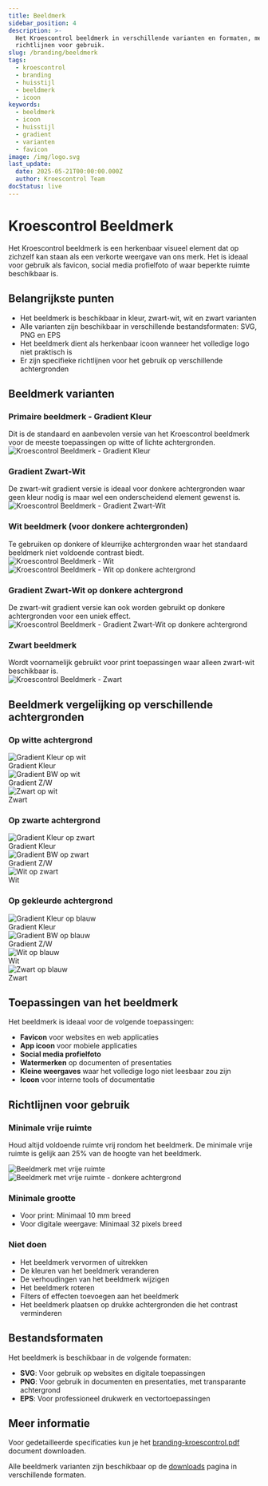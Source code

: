 ```yaml
---
title: Beeldmerk
sidebar_position: 4
description: >-
  Het Kroescontrol beeldmerk in verschillende varianten en formaten, met
  richtlijnen voor gebruik.
slug: /branding/beeldmerk
tags:
  - kroescontrol
  - branding
  - huisstijl
  - beeldmerk
  - icoon
keywords:
  - beeldmerk
  - icoon
  - huisstijl
  - gradient
  - varianten
  - favicon
image: /img/logo.svg
last_update:
  date: 2025-05-21T00:00:00.000Z
  author: Kroescontrol Team
docStatus: live
---
```


# Kroescontrol Beeldmerk

Het Kroescontrol beeldmerk is een herkenbaar visueel element dat op zichzelf kan staan als een verkorte weergave van ons merk. Het is ideaal voor gebruik als favicon, social media profielfoto of waar beperkte ruimte beschikbaar is.

## Belangrijkste punten

- Het beeldmerk is beschikbaar in kleur, zwart-wit, wit en zwart varianten
- Alle varianten zijn beschikbaar in verschillende bestandsformaten: SVG, PNG en EPS
- Het beeldmerk dient als herkenbaar icoon wanneer het volledige logo niet praktisch is
- Er zijn specifieke richtlijnen voor het gebruik op verschillende achtergronden

## Beeldmerk varianten

<div style={{display: 'flex', flexWrap: 'wrap', gap: '20px', marginBottom: '20px'}}>
  <div style={{flex: '1 1 250px', minWidth: '250px'}}>
    <h3>Primaire beeldmerk - Gradient Kleur</h3>
    <div style={{fontSize: '0.9em', textAlign: 'center', margin: '8px 0 0 0'}}>Dit is de standaard en aanbevolen versie van het Kroescontrol beeldmerk voor de meeste toepassingen op witte of lichte achtergronden.</div>
    <div style={{padding: '30px', backgroundColor: 'white', textAlign: 'center', borderRadius: '5px', border: '1px solid #eee', height: '120px', display: 'flex', alignItems: 'center', justifyContent: 'center'}}>
      <img src="/public/branding/beeldmerk/png/kc-beeldmerk-gradientkleur.png" alt="Kroescontrol Beeldmerk - Gradient Kleur" style={{maxWidth: '100px'}} />
    </div>
  </div>

  <div style={{flex: '1 1 250px', minWidth: '250px'}}>
    <h3>Gradient Zwart-Wit</h3>
    <span>De zwart-wit gradient versie is ideaal voor donkere achtergronden waar geen kleur nodig is maar wel een onderscheidend element gewenst is.</span>
    <div style={{padding: '30px', backgroundColor: 'rgb(51, 51, 51)', textAlign: 'center', borderRadius: '5px', height: '120px', display: 'flex', alignItems: 'center', justifyContent: 'center'}}>
      <img src="/public/branding/beeldmerk/png/kc-beeldmerk-gradientbw.png" alt="Kroescontrol Beeldmerk - Gradient Zwart-Wit" style={{maxWidth: '100px'}} />
    </div>
  </div>
</div>

<div style={{display: 'flex', flexWrap: 'wrap', gap: '20px', marginBottom: '20px'}}>
  <div style={{flex: '1 1 250px', minWidth: '250px'}}>
    <h3>Wit beeldmerk (voor donkere achtergronden)</h3>
    <div>Te gebruiken op donkere of kleurrijke achtergronden waar het standaard beeldmerk niet voldoende contrast biedt.</div>
    <div style={{display: 'flex', gap: '15px', marginBottom: '10px'}}>
      <div style={{padding: '30px', backgroundColor: '#0057B8', textAlign: 'center', flex: '1', borderRadius: '5px'}}>
        <img src="/public/branding/beeldmerk/png/kc-beeldmerk-wit.png" alt="Kroescontrol Beeldmerk - Wit" style={{maxWidth: '80px'}} />
      </div>
      <div style={{padding: '30px', backgroundColor: '#333', textAlign: 'center', flex: '1', borderRadius: '5px'}}>
        <img src="/public/branding/beeldmerk/png/kc-beeldmerk-wit.png" alt="Kroescontrol Beeldmerk - Wit op donkere achtergrond" style={{maxWidth: '80px'}} />
      </div>
    </div>
  </div>

  <div style={{flex: '1 1 250px', minWidth: '250px'}}>
    <h3>Gradient Zwart-Wit op donkere achtergrond</h3>
    <div>De zwart-wit gradient versie kan ook worden gebruikt op donkere achtergronden voor een uniek effect.</div>
    <div style={{padding: '30px', backgroundColor: '#222b5b', textAlign: 'center', borderRadius: '5px'}}>
      <img src="/public/branding/beeldmerk/png/kc-beeldmerk-gradientbw.png" alt="Kroescontrol Beeldmerk - Gradient Zwart-Wit op donkere achtergrond" style={{maxWidth: '80px'}} />
    </div>
  </div>
</div>

<div
  style={{
    display: 'flex',
    flexWrap: 'wrap',
    gap: '20px',
    marginBottom: '20px',
  }}
>
  <div style={{ flex: '1 1 250px', minWidth: '250px' }}>
    <h3>Zwart beeldmerk</h3>
    <span>
      Wordt voornamelijk gebruikt voor print toepassingen waar alleen zwart-wit
      beschikbaar is.
    </span>
    <div
      style={{
        padding: '30px',
        backgroundColor: 'white',
        textAlign: 'center',
        borderRadius: '5px',
        border: '1px solid #eee',
      }}
    >
      <img
        src='/public/branding/beeldmerk/png/kc-beeldmerk-zwart.png'
        alt='Kroescontrol Beeldmerk - Zwart'
        style={{ maxWidth: '80px' }}
      />
    </div>
  </div>
</div>

## Beeldmerk vergelijking op verschillende achtergronden

### Op witte achtergrond

<div style={{display: 'flex', flexWrap: 'wrap', gap: '15px', marginBottom: '30px'}}>
  <div style={{flex: '1 1 120px', minWidth: '120px', maxWidth: '150px'}}>
    <div style={{padding: '20px', backgroundColor: 'white', textAlign: 'center', borderRadius: '5px', border: '1px solid #eee', height: '80px', display: 'flex', alignItems: 'center', justifyContent: 'center'}}>
      <img src="/public/branding/beeldmerk/png/kc-beeldmerk-gradientkleur.png" alt="Gradient Kleur op wit" style={{maxWidth: '60px', width: '100%'}} />
    </div>
    <div style={{fontSize: '0.9em', textAlign: 'center', margin: '8px 0 0 0'}}>Gradient Kleur</div>
  </div>

<div style={{ flex: '1 1 120px', minWidth: '120px', maxWidth: '150px' }}>
  <div
    style={{
      padding: '20px',
      backgroundColor: 'white',
      textAlign: 'center',
      borderRadius: '5px',
      border: '1px solid #eee',
      height: '80px',
      display: 'flex',
      alignItems: 'center',
      justifyContent: 'center',
    }}
  >
    <img
      src='/public/branding/beeldmerk/png/kc-beeldmerk-gradientbw.png'
      alt='Gradient BW op wit'
      style={{ maxWidth: '60px', width: '100%' }}
    />
  </div>
  <div style={{ fontSize: '0.9em', textAlign: 'center', margin: '8px 0 0 0' }}>
    Gradient Z/W
  </div>
</div>

  <div style={{flex: '1 1 120px', minWidth: '120px', maxWidth: '150px'}}>
    <div style={{padding: '20px', backgroundColor: 'white', textAlign: 'center', borderRadius: '5px', border: '1px solid #eee', height: '80px', display: 'flex', alignItems: 'center', justifyContent: 'center'}}>
      <img src="/public/branding/beeldmerk/png/kc-beeldmerk-zwart.png" alt="Zwart op wit" style={{maxWidth: '60px', width: '100%'}} />
    </div>
    <div style={{fontSize: '0.9em', textAlign: 'center', margin: '8px 0 0 0'}}>Zwart</div>
  </div>
</div>

### Op zwarte achtergrond

<div style={{display: 'flex', flexWrap: 'wrap', gap: '15px', marginBottom: '30px'}}>
  <div style={{flex: '1 1 120px', minWidth: '120px', maxWidth: '150px'}}>
    <div style={{padding: '20px', backgroundColor: 'black', textAlign: 'center', borderRadius: '5px', height: '80px', display: 'flex', alignItems: 'center', justifyContent: 'center'}}>
      <img src="/public/branding/beeldmerk/png/kc-beeldmerk-gradientkleur.png" alt="Gradient Kleur op zwart" style={{maxWidth: '60px', width: '100%'}} />
    </div>
    <div style={{fontSize: '0.9em', textAlign: 'center', margin: '8px 0 0 0'}}>Gradient Kleur</div>
  </div>

<div style={{ flex: '1 1 120px', minWidth: '120px', maxWidth: '150px' }}>
  <div
    style={{
      padding: '20px',
      backgroundColor: 'black',
      textAlign: 'center',
      borderRadius: '5px',
      height: '80px',
      display: 'flex',
      alignItems: 'center',
      justifyContent: 'center',
    }}
  >
    <img
      src='/public/branding/beeldmerk/png/kc-beeldmerk-gradientbw.png'
      alt='Gradient BW op zwart'
      style={{ maxWidth: '60px', width: '100%' }}
    />
  </div>
  <div style={{ fontSize: '0.9em', textAlign: 'center', margin: '8px 0 0 0' }}>
    Gradient Z/W
  </div>
</div>

  <div style={{flex: '1 1 120px', minWidth: '120px', maxWidth: '150px'}}>
    <div style={{padding: '20px', backgroundColor: 'black', textAlign: 'center', borderRadius: '5px', height: '80px', display: 'flex', alignItems: 'center', justifyContent: 'center'}}>
      <img src="/public/branding/beeldmerk/png/kc-beeldmerk-wit.png" alt="Wit op zwart" style={{maxWidth: '60px', width: '100%'}} />
    </div>
    <div style={{fontSize: '0.9em', textAlign: 'center', margin: '8px 0 0 0', color: 'var(--ifm-font-color-base)'}}>Wit</div>
  </div>
</div>

### Op gekleurde achtergrond

<div style={{display: 'flex', flexWrap: 'wrap', gap: '15px', marginBottom: '30px'}}>
  <div style={{flex: '1 1 120px', minWidth: '120px', maxWidth: '150px'}}>
    <div style={{padding: '20px', backgroundColor: '#0057B8', textAlign: 'center', borderRadius: '5px', height: '80px', display: 'flex', alignItems: 'center', justifyContent: 'center'}}>
      <img src="/public/branding/beeldmerk/png/kc-beeldmerk-gradientkleur.png" alt="Gradient Kleur op blauw" style={{maxWidth: '60px', width: '100%'}} />
    </div>
    <div style={{fontSize: '0.9em', textAlign: 'center', margin: '8px 0 0 0'}}>Gradient Kleur</div>
  </div>

<div style={{ flex: '1 1 120px', minWidth: '120px', maxWidth: '150px' }}>
  <div
    style={{
      padding: '20px',
      backgroundColor: '#0057B8',
      textAlign: 'center',
      borderRadius: '5px',
      height: '80px',
      display: 'flex',
      alignItems: 'center',
      justifyContent: 'center',
    }}
  >
    <img
      src='/public/branding/beeldmerk/png/kc-beeldmerk-gradientbw.png'
      alt='Gradient BW op blauw'
      style={{ maxWidth: '60px', width: '100%' }}
    />
  </div>
  <div
    style={{
      fontSize: '0.9em',
      textAlign: 'center',
      margin: '8px 0 0 0',
      color: 'var(--ifm-font-color-base)',
    }}
  >
    Gradient Z/W
  </div>
</div>

<div style={{ flex: '1 1 120px', minWidth: '120px', maxWidth: '150px' }}>
  <div
    style={{
      padding: '20px',
      backgroundColor: '#0057B8',
      textAlign: 'center',
      borderRadius: '5px',
      height: '80px',
      display: 'flex',
      alignItems: 'center',
      justifyContent: 'center',
    }}
  >
    <img
      src='/public/branding/beeldmerk/png/kc-beeldmerk-wit.png'
      alt='Wit op blauw'
      style={{ maxWidth: '60px', width: '100%' }}
    />
  </div>
  <div
    style={{
      fontSize: '0.9em',
      textAlign: 'center',
      margin: '8px 0 0 0',
      color: 'var(--ifm-font-color-base)',
    }}
  >
    Wit
  </div>
</div>

  <div style={{flex: '1 1 120px', minWidth: '120px', maxWidth: '150px'}}>
    <div style={{padding: '20px', backgroundColor: '#0057B8', textAlign: 'center', borderRadius: '5px', height: '80px', display: 'flex', alignItems: 'center', justifyContent: 'center'}}>
      <img src="/public/branding/beeldmerk/png/kc-beeldmerk-zwart.png" alt="Zwart op blauw" style={{maxWidth: '60px', width: '100%'}} />
    </div>
    <div style={{fontSize: '0.9em', textAlign: 'center', margin: '8px 0 0 0', color: 'var(--ifm-font-color-base)'}}>Zwart</div>
  </div>
</div>

## Toepassingen van het beeldmerk

Het beeldmerk is ideaal voor de volgende toepassingen:

- **Favicon** voor websites en web applicaties
- **App icoon** voor mobiele applicaties
- **Social media profielfoto**
- **Watermerken** op documenten of presentaties
- **Kleine weergaves** waar het volledige logo niet leesbaar zou zijn
- **Icoon** voor interne tools of documentatie

## Richtlijnen voor gebruik

### Minimale vrije ruimte

Houd altijd voldoende ruimte vrij rondom het beeldmerk. De minimale vrije ruimte is gelijk aan 25% van de hoogte van het beeldmerk.

<div style={{display: 'flex', flexWrap: 'wrap', gap: '20px', marginBottom: '20px'}}>
  <div style={{flex: '1 1 250px', minWidth: '150px'}}>
    <div style={{backgroundColor: '#f5f5f5', padding: '20px', textAlign: 'center', borderRadius: '5px'}}>
      <img src="/public/branding/beeldmerk/png/kc-beeldmerk-gradientkleur.png" alt="Beeldmerk met vrije ruimte" style={{maxWidth: '80px', border: '2px dashed #ccc', padding: '20px'}} />
    </div>
  </div>

  <div style={{flex: '1 1 250px', minWidth: '150px'}}>
    <div style={{backgroundColor: '#333', padding: '20px', textAlign: 'center', borderRadius: '5px'}}>
      <img src="/public/branding/beeldmerk/png/kc-beeldmerk-gradientbw.png" alt="Beeldmerk met vrije ruimte - donkere achtergrond" style={{maxWidth: '80px', border: '2px dashed #666', padding: '20px'}} />
    </div>
  </div>
</div>

### Minimale grootte

- Voor print: Minimaal 10 mm breed
- Voor digitale weergave: Minimaal 32 pixels breed

### Niet doen

- Het beeldmerk vervormen of uitrekken
- De kleuren van het beeldmerk veranderen
- De verhoudingen van het beeldmerk wijzigen
- Het beeldmerk roteren
- Filters of effecten toevoegen aan het beeldmerk
- Het beeldmerk plaatsen op drukke achtergronden die het contrast verminderen

## Bestandsformaten

Het beeldmerk is beschikbaar in de volgende formaten:

- **SVG**: Voor gebruik op websites en digitale toepassingen
- **PNG**: Voor gebruik in documenten en presentaties, met transparante achtergrond
- **EPS**: Voor professioneel drukwerk en vectortoepassingen

## Meer informatie

Voor gedetailleerde specificaties kun je het [branding-kroescontrol.pdf](/public/branding/branding-kroescontrol.pdf) document downloaden.

Alle beeldmerk varianten zijn beschikbaar op de [downloads](./downloads.md) pagina in verschillende formaten.

